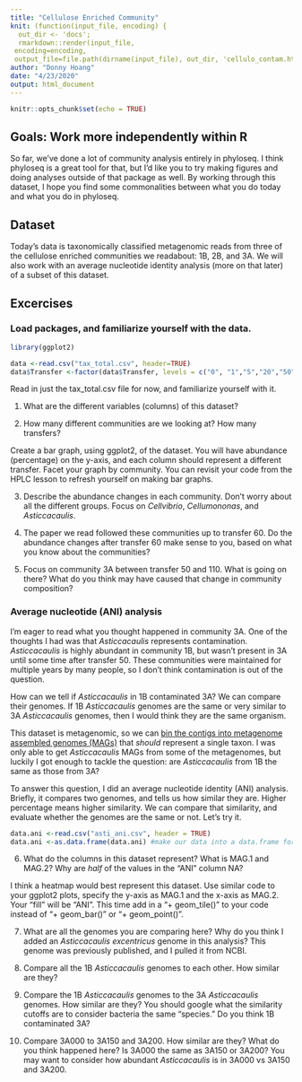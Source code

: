 ```yaml
---
title: "Cellulose Enriched Community"
knit: (function(input_file, encoding) {
  out_dir <- 'docs';
  rmarkdown::render(input_file,
 encoding=encoding,
 output_file=file.path(dirname(input_file), out_dir, 'cellulo_contam.html'))})
author: "Donny Hoang"
date: "4/23/2020"
output: html_document
---
```


```r
knitr::opts_chunk$set(echo = TRUE)
```

## Goals: Work more independently within R

So far, we've done a lot of community analysis entirely in phyloseq. I think phyloseq is a great tool for that, but I'd like you to try making figures and doing analyses outside of that package as well. By working through this dataset, I hope you find some commonalities between what you do today and what you do in phyloseq.

## Dataset

Today's data is taxonomically classified metagenomic reads from three of the cellulose enriched communities we readabout: 1B, 2B, and 3A. We will also work with an average nucleotide identity analysis (more on that later) of a subset of this dataset.

## Excercises
### Load packages, and familiarize yourself with the data.

```r
library(ggplot2)

data <-read.csv("tax_total.csv", header=TRUE)
data$Transfer <-factor(data$Transfer, levels = c("0", "1","5","20","50","110","150", "200"), labels=c("0", "1","5","20","50","110","150", "200")) #Order factors for easier graphing later. You can just copy+paste this code to avoid tpying it out yourself.

```

Read in just the tax_total.csv file for now, and familiarize yourself with it.

1) What are the different variables (columns) of this dataset?

2) How many different communities are we looking at? How many transfers?

Create a bar graph, using ggplot2, of the dataset. You will have abundance (percentage) on the y-axis, and each column should represent a different transfer. Facet your graph by community. You can revisit your code from the HPLC lesson to refresh yourself on making bar graphs.

3) Describe the abundance changes in each community. Don't worry about all the different groups. Focus on *Cellvibrio*, *Cellumononas*, and *Asticcacaulis*.

4) The paper we read followed these communities up to transfer 60. Do the abundance changes after transfer 60 make sense to you, based on what you know about the communities?

5) Focus on community 3A between transfer 50 and 110. What is going on there? What do you think may have caused that change in community composition?


### Average nucleotide (ANI) analysis

I'm eager to read what you thought happened in community 3A. One of the thoughts I had was that *Asticcacaulis* represents contamination. *Asticcacaulis* is highly abundant in community 1B, but wasn't present in 3A until some time after transfer 50. These communities were maintained for multiple years by many people, so I don't think contamination is out of the question.

How can we tell if *Asticcacaulis* in 1B contaminated 3A? We can compare their genomes. If 1B *Asticcacaulis* genomes are the same or very similar to 3A *Asticcacaulis* genomes, then I would think they are the same organism. 

This dataset is metagenomic, so we can [bin the contigs into metagenome assembled genomes (MAGs)](http://merenlab.org/momics/03-reconstructing-genomes-from-metagenomes.gif) that *should* represent a single taxon. I was only able to get *Asticcacaulis* MAGs from some of the metagenomes, but luckily I got enough to tackle the question: are *Asticcacaulis* from 1B the same as those from 3A?

To answer this question, I did an average nucleotide identity (ANI) analysis. Briefly, it compares two genomes, and tells us how similar they are. Higher percentage means higher similarity. We can compare that similarity, and evaluate whether the genomes are the same or not. Let's try it.

```r
data.ani <-read.csv("asti_ani.csv", header = TRUE)
data.ani <-as.data.frame(data.ani) #make our data into a data.frame for easier plotting later on.
```


6) What do the columns in this dataset represent? What is MAG.1 and MAG.2? Why are *half* of the values in the "ANI" column NA?

I think a heatmap would best represent this dataset. Use similar code to your ggplot2 plots, specify the y-axis as MAG.1 and the x-axis as MAG.2. Your "fill" will be "ANI".  This time add in a "+ geom_tile()" to your code instead of "+ geom_bar()" or "+ geom_point()".

7) What are all the genomes you are comparing here? Why do you think I added an *Asticcacaulis excentricus* genome in this analysis? This genome was previously published, and I pulled it from NCBI.

8) Compare all the 1B *Asticcacaulis* genomes to each other. How similar are they?

9) Compare the 1B *Asticcacaulis* genomes to the 3A *Asticcacaulis* genomes. How similar are they? You should google what the similarity cutoffs are to consider bacteria the same "species." Do you think 1B contaminated 3A?

10) Compare 3A000 to 3A150 and 3A200. How similar are they? What do you think happened here? Is 3A000 the same as 3A150 or 3A200? You may want to consider how abundant *Asticcacaulis* is in 3A000 vs 3A150 and 3A200.
